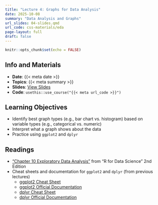 ```yaml
---
title: "Lecture 4: Graphs for Data Analysis"
date: 2025-10-08
summary: "Data Analysis and Graphs"
url_slides: 04-slides.qmd
url_code: css-materials/eda
page-layout: full
draft: false
---
```


```r
knitr::opts_chunk$set(echo = FALSE)
```

## Info and Materials

* **Date**: {{< meta date >}}
* **Topics**: {{< meta summary >}}
* **Slides**: [View Slides]({{< meta url_slides >}})
* **Code**: `usethis::use_course("{{< meta url_code >}}")`


## Learning Objectives

- Identify best graph types (e.g., bar chart vs. histogram) based on variable types (e.g., categorical vs. numeric)
- Interpret what a graph shows about the data
- Practice using `ggplot2` and `dplyr`


## Readings

- ["Chapter 10 Exploratory Data Analysis"](https://r4ds.hadley.nz/eda) from "R for Data Science" 2nd Edition
- Cheat sheets and documentation for `ggplot2` and `dplyr` (from previous lectures)
  * [ggplot2 Cheat Sheet](https://raw.githubusercontent.com/rstudio/cheatsheets/main/data-visualization.pdf)
  * [ggplot2 Official Documentation](https://ggplot2.tidyverse.org/index.html)
  * [dplyr Cheat Sheet](https://rstudio.github.io/cheatsheets/html/data-transformation.html)
  * [dplyr Official Documentation](https://dplyr.tidyverse.org/)


